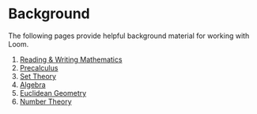 # Background
The following pages provide helpful background material for working with Loom.

1. [Reading & Writing Mathematics](/exposition)
2. [Precalculus](/precalculus)
3. [Set Theory](/set-theory)
4. [Algebra](/algebra)
5. [Euclidean Geometry](/elementary-geometry)
6. [Number Theory](/elementary-number-theory)